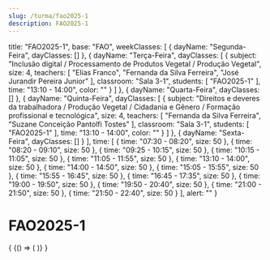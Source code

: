 ```yaml
---
slug: /turma/fao2025-1
description: FAO2025-1
---
```

  title: "FAO2025-1",
  base: "FAO",
  weekClasses: [
    {
      dayName: "Segunda-Feira",
      dayClasses: []
    },
    {
      dayName: "Terça-Feira",
      dayClasses: [
        {
          subject: "Inclusão digital / Processamento de Produtos Vegetal / Produção Vegetal",
          size: 4,
          teachers: [
            "Elias Franco",
            "Fernanda da Silva Ferreira",
            "José Jurandir Pereira Junior"
          ],
          classroom: "Sala 3-1",
          students: [
            "FAO2025-1"
          ],
          time: "13:10 - 14:00",
          color: ""
        }
      ]
    },
    {
      dayName: "Quarta-Feira",
      dayClasses: []
    },
    {
      dayName: "Quinta-Feira",
      dayClasses: [
        {
          subject: "Direitos e deveres da trabalhadora / Produção Vegetal / Cidadania e Gênero / Formação profissional e tecnológica",
          size: 4,
          teachers: [
            "Fernanda da Silva Ferreira",
            "Suzane Conceição Pantolfi Tostes"
          ],
          classroom: "Sala 3-1",
          students: [
            "FAO2025-1"
          ],
          time: "13:10 - 14:00",
          color: ""
        }
      ]
    },
    {
      dayName: "Sexta-Feira",
      dayClasses: []
    }
  ],
  time: [
    {
      time: "07:30 - 08:20",
      size: 50
    },
    {
      time: "08:20 - 09:10",
      size: 50
    },
    {
      time: "09:25 - 10:15",
      size: 50
    },
    {
      time: "10:15 - 11:05",
      size: 50
    },
    {
      time: "11:05 - 11:55",
      size: 50
    },
    {
      time: "13:10 - 14:00",
      size: 50
    },
    {
      time: "14:00 - 14:50",
      size: 50
    },
    {
      time: "15:05 - 15:55",
      size: 50
    },
    {
      time: "15:55 - 16:45",
      size: 50
    },
    {
      time: "16:45 - 17:35",
      size: 50
    },
    {
      time: "19:00 - 19:50",
      size: 50
    },
    {
      time: "19:50 - 20:40",
      size: 50
    },
    {
      time: "21:00 - 21:50",
      size: 50
    },
    {
      time: "21:50 - 22:40",
      size: 50
    }
  ],
  alert: ""
}

# FAO2025-1

<div>
  {
    <BrowserOnly>
      {() => (
        <Grid
          title={data.title}
          weekClasses={data.weekClasses}
          time={data.time}
        />
      )}
    </BrowserOnly>
  }
</div>
